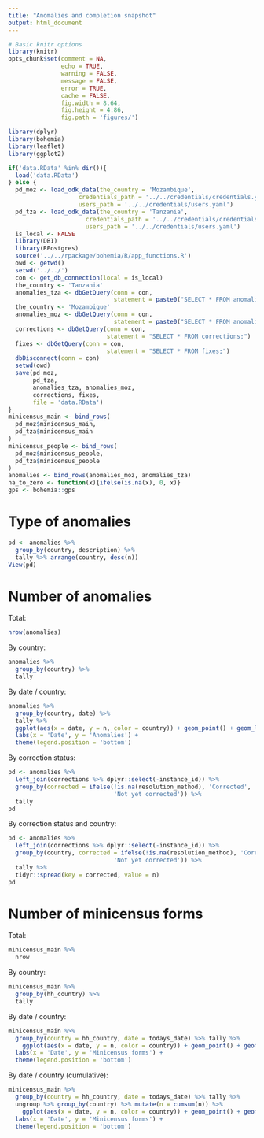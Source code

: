 ```yaml
---
title: "Anomalies and completion snapshot"
output: html_document
---
```


```r
# Basic knitr options
library(knitr)
opts_chunk$set(comment = NA, 
               echo = TRUE, 
               warning = FALSE, 
               message = FALSE, 
               error = TRUE, 
               cache = FALSE,
               fig.width = 8.64,
               fig.height = 4.86,
               fig.path = 'figures/')
```

```r
library(dplyr)
library(bohemia)
library(leaflet)
library(ggplot2)
```

```r
if('data.RData' %in% dir()){
  load('data.RData')
} else {
  pd_moz <- load_odk_data(the_country = 'Mozambique',
                    credentials_path = '../../credentials/credentials.yaml',
                    users_path = '../../credentials/users.yaml')
  pd_tza <- load_odk_data(the_country = 'Tanzania',
                      credentials_path = '../../credentials/credentials.yaml',
                      users_path = '../../credentials/users.yaml')
  is_local <- FALSE
  library(DBI)
  library(RPostgres)
  source('../../rpackage/bohemia/R/app_functions.R')
  owd <- getwd()
  setwd('../../')
  con <- get_db_connection(local = is_local)
  the_country <- 'Tanzania'
  anomalies_tza <- dbGetQuery(conn = con,
                              statement = paste0("SELECT * FROM anomalies WHERE country = '", the_country, "'"))
  the_country <- 'Mozambique'
  anomalies_moz <- dbGetQuery(conn = con,
                              statement = paste0("SELECT * FROM anomalies WHERE country = '", the_country, "'"))
  corrections <- dbGetQuery(conn = con,
                            statement = "SELECT * FROM corrections;")
  fixes <- dbGetQuery(conn = con,
                            statement = "SELECT * FROM fixes;")
  dbDisconnect(conn = con)
  setwd(owd)
  save(pd_moz,
       pd_tza,
       anomalies_tza, anomalies_moz,
       corrections, fixes,
       file = 'data.RData')
}
minicensus_main <- bind_rows(
  pd_moz$minicensus_main,
  pd_tza$minicensus_main
)
minicensus_people <- bind_rows(
  pd_moz$minicensus_people,
  pd_tza$minicensus_people
)
anomalies <- bind_rows(anomalies_moz, anomalies_tza)
na_to_zero <- function(x){ifelse(is.na(x), 0, x)}
gps <- bohemia::gps
```

# Type of anomalies

```r
pd <- anomalies %>%
  group_by(country, description) %>%
  tally %>% arrange(country, desc(n))
View(pd)
```

# Number of anomalies

Total: 

```r
nrow(anomalies)
```

By country:

```r
anomalies %>%
  group_by(country) %>%
  tally
```

By date / country:

```r
anomalies %>%
  group_by(country, date) %>%
  tally %>%
  ggplot(aes(x = date, y = n, color = country)) + geom_point() + geom_line() +
  labs(x = 'Date', y = 'Anomalies') +
  theme(legend.position = 'bottom')
```

By correction status: 

```r
pd <- anomalies %>%
  left_join(corrections %>% dplyr::select(-instance_id)) %>%
  group_by(corrected = ifelse(!is.na(resolution_method), 'Corrected',
                              'Not yet corrected')) %>%
  tally
pd
```

By correction status and country: 

```r
pd <- anomalies %>%
  left_join(corrections %>% dplyr::select(-instance_id)) %>%
  group_by(country, corrected = ifelse(!is.na(resolution_method), 'Corrected',
                              'Not yet corrected')) %>%
  tally %>%
  tidyr::spread(key = corrected, value = n)
pd
```


# Number of minicensus forms 

Total:

```r
minicensus_main %>%
  nrow
```

By country:

```r
minicensus_main %>%
  group_by(hh_country) %>%
  tally
```

By date / country:

```r
minicensus_main %>%
  group_by(country = hh_country, date = todays_date) %>% tally %>%
    ggplot(aes(x = date, y = n, color = country)) + geom_point() + geom_line() +
  labs(x = 'Date', y = 'Minicensus forms') +
  theme(legend.position = 'bottom')
```


By date / country (cumulative):

```r
minicensus_main %>%
  group_by(country = hh_country, date = todays_date) %>% tally %>%
  ungroup %>% group_by(country) %>% mutate(n = cumsum(n)) %>%
    ggplot(aes(x = date, y = n, color = country)) + geom_point() + geom_line() +
  labs(x = 'Date', y = 'Minicensus forms') +
  theme(legend.position = 'bottom')
```
